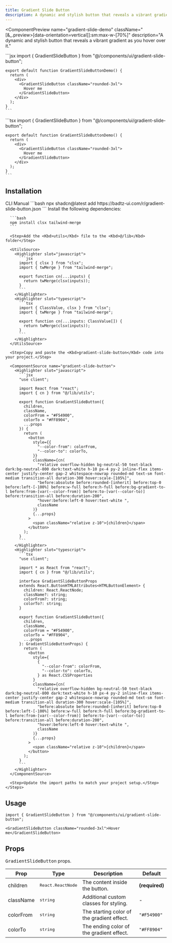 ```yaml
---
title: Gradient Slide Button
description: A dynamic and stylish button that reveals a vibrant gradient as you hover over it.
---
```


<ComponentPreview
  name="gradient-slide-demo"
  className="[&_.preview>[data-orientation=vertical]]:sm:max-w-[70%]"
  description="A dynamic and stylish button that reveals a vibrant gradient as you hover over it."
>
  <Highlighter slot="javascript">
    ```jsx
    import { GradientSlideButton } from "@/components/ui/gradient-slide-button";

    export default function GradientSlideButtonDemo() {
      return (
        <div>
          <GradientSlideButton className="rounded-3xl">
            Hover me
          </GradientSlideButton>
        </div>
      );
    }
    ```
  </Highlighter>
  <Highlighter slot="typescript">
    ```tsx
    import { GradientSlideButton } from "@/components/ui/gradient-slide-button";

    export default function GradientSlideButtonDemo() {
      return (
        <div>
          <GradientSlideButton className="rounded-3xl">
            Hover me
          </GradientSlideButton>
        </div>
      );
    }
    ```
  </Highlighter>
</ComponentPreview>

## Installation

<Tabs defaultValue="cli">
  <TabsList>
    <TabsTrigger value="cli">CLI</TabsTrigger>
    <TabsTrigger value="manual">Manual</TabsTrigger>
  </TabsList>

  <TabsContent value="cli">
    ```bash
    npx shadcn@latest add https://badtz-ui.com/r/gradient-slide-button.json
    ```
  </TabsContent>

  <TabsContent value="manual">
    <Steps>
      <Step>Install the following dependencies:</Step>

      ```bash
      npm install clsx tailwind-merge
      ```

      <Step>Add the <Kbd>utils</Kbd> file to the <Kbd>@/lib</Kbd> folder</Step>

      <UtilsSource>
        <Highlighter slot="javascript">
          ```jsx
          import { clsx } from "clsx";
          import { twMerge } from "tailwind-merge";

          export function cn(...inputs) {
            return twMerge(clsx(inputs));
          }
          ```
        </Highlighter>
        <Highlighter slot="typescript">
          ```tsx
          import { ClassValue, clsx } from "clsx";
          import { twMerge } from "tailwind-merge";

          export function cn(...inputs: ClassValue[]) {
            return twMerge(clsx(inputs));
          }
          ```
        </Highlighter>
      </UtilsSource>

      <Step>Copy and paste the <Kbd>gradient-slide-button</Kbd> code into your project.</Step>

      <ComponentSource name="gradient-slide-button">
        <Highlighter slot="javascript">
          ```jsx
          "use client";

          import React from "react";
          import { cn } from "@/lib/utils";

          export function GradientSlideButton({
            children,
            className,
            colorFrom = "#F54900",
            colorTo = "#FF8904",
            ...props
          }) {
            return (
              <button
                style={{
                  "--color-from": colorFrom,
                  "--color-to": colorTo,
                }}
                className={cn(
                  "relative overflow-hidden bg-neutral-50 text-black dark:bg-neutral-800 dark:text-white h-10 px-4 py-2 inline-flex items-center justify-center gap-2 whitespace-nowrap rounded-md text-sm font-medium transition-all duration-300 hover:scale-[105%]",
                  "before:absolute before:rounded-[inherit] before:top-0 before:left-[-100%] before:w-full before:h-full before:bg-gradient-to-l before:from-[var(--color-from)] before:to-[var(--color-to)] before:transition-all before:duration-200",
                  "hover:before:left-0 hover:text-white ",
                  className
                )}
                {...props}
              >
                <span className="relative z-10">{children}</span>
              </button>
            );
          }
          ```
        </Highlighter>
        <Highlighter slot="typescript">
          ```tsx
          "use client";

          import * as React from "react";
          import { cn } from "@/lib/utils";

          interface GradientSlideButtonProps
          extends React.ButtonHTMLAttributes<HTMLButtonElement> {
            children: React.ReactNode;
            className?: string;
            colorFrom?: string;
            colorTo?: string;
          }

          export function GradientSlideButton({
            children,
            className,
            colorFrom = "#F54900",
            colorTo = "#FF8904",
            ...props
          }: GradientSlideButtonProps) {
            return (
              <button
                style={
                  {
                    "--color-from": colorFrom,
                    "--color-to": colorTo,
                  } as React.CSSProperties
                }
                className={cn(
                  "relative overflow-hidden bg-neutral-50 text-black dark:bg-neutral-800 dark:text-white h-10 px-4 py-2 inline-flex items-center justify-center gap-2 whitespace-nowrap rounded-md text-sm font-medium transition-all duration-300 hover:scale-[105%]",
                  "before:absolute before:rounded-[inherit] before:top-0 before:left-[-100%] before:w-full before:h-full before:bg-gradient-to-l before:from-[var(--color-from)] before:to-[var(--color-to)] before:transition-all before:duration-200",
                  "hover:before:left-0 hover:text-white ",
                  className
                )}
                {...props}
              >
                <span className="relative z-10">{children}</span>
              </button>
            );
          }
          ```
        </Highlighter>
      </ComponentSource>

      <Step>Update the import paths to match your project setup.</Step>
    </Steps>
  </TabsContent>
</Tabs>

## Usage

```tsx
import { GradientSlideButton } from "@/components/ui/gradient-slide-button";
```

```tsx
<GradientSlideButton className="rounded-3xl">Hover me</GradientSlideButton>
```

## Props

<Kbd>GradientSlideButton</Kbd> props.

| Prop      | Type            | Description                                | Default        |
| --------- | --------------- | ------------------------------------------ | -------------- |
| children  | <Kbd>React.ReactNode</Kbd> | The content inside the button.             | **(required)** |
| className | <Kbd>string</Kbd>          | Additional custom classes for styling.     | -              |
| colorFrom | <Kbd>string</Kbd>          | The starting color of the gradient effect. | `"#F54900"`    |
| colorTo   | <Kbd>string</Kbd>          | The ending color of the gradient effect.   | `"#FF8904"`    |
